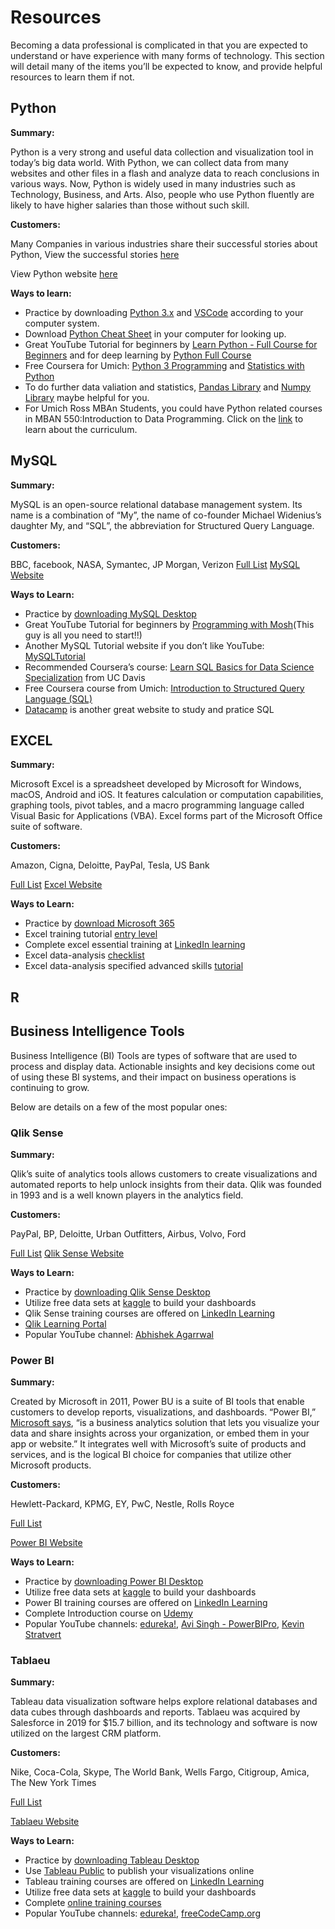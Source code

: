 # Resources {-#resources}

Becoming a data professional is complicated in that you are expected to understand or have experience with many forms of technology.  This section will detail many of the items you'll be expected to know, and provide helpful resources to learn them if not.

## Python {-#python}

**Summary:**

Python is a very strong and useful data collection and visualization tool in today's big data world. With Python, we can collect data from many websites and other files in a flash and analyze data to reach conclusions in various ways. Now, Python is widely used in many industries such as Technology, Business, and Arts. Also, people who use Python fluently are likely to have higher salaries than those without such skill.

**Customers:**

Many Companies in various industries share their successful stories about Python, View the successful stories [here](https://www.python.org/success-stories/)

View Python website [here](https://www.python.org)

**Ways to learn:**

- Practice by downloading [Python 3.x](https://www.python.org/downloads/) and [VSCode](https://code.visualstudio.com) according to your computer system.
- Download [Python Cheat Sheet](https://www.pythoncheatsheet.org/cheatsheet/args-and-kwargs) in your computer for looking up.
- Great YouTube Tutorial for beginners by [Learn Python - Full Course for Beginners](https://www.youtube.com/watch?v=rfscVS0vtbw) and for deep learning by [Python Full Course](https://www.youtube.com/watch?v=_uQrJ0TkZlc)
- Free Coursera for Umich: [Python 3 Programming](https://online.umich.edu/series/python-3-programming/) and [Statistics with Python](https://online.umich.edu/series/statistics-with-python/)
- To do further data valiation and statistics, [Pandas Library](https://pandas.pydata.org/docs/pandas.pdf) and [Numpy Library](https://numpy.org/doc/stable/numpy-user.pdf) maybe helpful for you.
- For Umich Ross MBAn Students, you could have Python related courses in MBAN 550:Introduction to Data Programming. Click on the [link](https://michiganross.umich.edu/courses/introduction-data-programming-13402) to learn about the curriculum.


## MySQL {-#mysql}

**Summary:**

MySQL is an open-source relational database management system. Its name is a combination of "My", the name of co-founder Michael Widenius's daughter My, and "SQL", the abbreviation for Structured Query Language.

**Customers:**

BBC, facebook, NASA, Symantec, JP Morgan, Verizon
[Full List](https://www.mysql.com/customers/)
[MySQL Website](https://www.mysql.com/)

**Ways to Learn:**

- Practice by [downloading MySQL Desktop](https://www.mysql.com/downloads/)
- Great YouTube Tutorial for beginners by [Programming with Mosh](https://youtu.be/7S_tz1z_5bA)(This guy is all you need to start!!)
- Another MySQL Tutorial website if you don't like YouTube: [MySQLTutorial](https://www.mysqltutorial.org/)
- Recommended Coursera's course: [Learn SQL Basics for Data Science Specialization](https://www.coursera.org/specializations/learn-sql-basics-data-science) from UC Davis 
- Free Coursera course from Umich: [Introduction to Structured Query Language (SQL)](https://www.coursera.org/learn/intro-sql)
- [Datacamp](https://www.datacamp.com/) is another great website to study and pratice SQL


## EXCEL {-#excel}

**Summary:**

Microsoft Excel is a spreadsheet developed by Microsoft for Windows, macOS, Android and iOS. It features calculation or computation capabilities, graphing tools, pivot tables, and a macro programming language called Visual Basic for Applications (VBA). Excel forms part of the Microsoft Office suite of software.

**Customers:**

Amazon, Cigna, Deloitte, PayPal, Tesla, US Bank

[Full List](https://customers.microsoft.com/en-us/search?sq=%22Excel%22&ff=&p=3&so=story_publish_date%20desc)
[Excel Website](https://www.microsoft.com/en-us/microsoft-365/excel)

**Ways to Learn:**

- Practice by [download Microsoft 365](https://www.microsoft.com/en-us/microsoft-365/buy/compare-all-microsoft-365-products)
- Excel training tutorial [entry level](https://www.youtube.com/watch?v=k1VUZEVuDJ8)
- Complete excel essential training at [LinkedIn learning](https://www.linkedin.com/learning/excel-essential-training-office-365-microsoft-365?trk=learning-serp_learning-search-card_search-card&upsellOrderOrigin=default_guest_learning)
- Excel data-analysis [checklist](https://www.edupristine.com/blog/8-excel-functions-for-data-analyst)
- Excel data-analysis specified advanced skills  [tutorial](https://www.youtube.com/watch?v=OOWAk2aLEfk)

## R {-#r}

## Business Intelligence Tools {-#business-intelligence-tools}

Business Intelligence (BI) Tools are types of software that are used to process and display data.  Actionable insights and key decisions come out of using these BI systems, and their impact on business operations is continuing to grow.

Below are details on a few of the most popular ones:

### Qlik Sense {-#qlik-sense}

**Summary:**

Qlik's suite of analytics tools allows customers to create visualizations and automated reports to help unlock insights from their data.  Qlik was founded in 1993 and is a well known players in the analytics field.

**Customers:**

PayPal, BP, Deloitte, Urban Outfitters, Airbus, Volvo, Ford

[Full List](https://www.qlik.com/us/solutions/customers/customer-stories)
[Qlik Sense Website](https://www.qlik.com/us)

**Ways to Learn:**

- Practice by [downloading Qlik Sense Desktop](https://www.qlik.com/us/trial/download-qlik-sense-desktop)
- Utilize free data sets at [kaggle](https://www.kaggle.com/) to build your dashboards
- Qlik Sense training courses are offered on [LinkedIn Learning](https://www.linkedin.com/learning/search?keywords=qlik%20sense)
- [Qlik Learning Portal](https://learning.qlik.com/)
- Popular YouTube channel: [Abhishek Agarrwal](https://www.youtube.com/watch?v=zs24DVVIALU&ab_channel=AbhishekAgarrwal)


### Power BI {-#power-bi}

**Summary:**

Created by Microsoft in 2011, Power BU is a suite of BI tools that enable customers to develop reports, visualizations, and dashboards.  "Power BI," [Microsoft says](https://powerbi.microsoft.com/en-us/what-is-power-bi/), "is a business analytics solution that lets you visualize your data and share insights across your organization, or embed them in your app or website."  It integrates well with Microsoft's suite of products and services, and is the logical BI choice for companies that utilize other Microsoft products.

**Customers:**

Hewlett-Packard, KPMG, EY, PwC, Nestle, Rolls Royce

[Full List](https://powerbi.microsoft.com/en-us/customer-showcase/)

[Power BI Website](https://powerbi.microsoft.com/en-us/)

**Ways to Learn:**

- Practice by [downloading Power BI Desktop](https://www.microsoft.com/en-us/download/details.aspx?id=58494)
- Utilize free data sets at [kaggle](https://www.kaggle.com/) to build your dashboards
- Power BI training courses are offered on [LinkedIn Learning](https://www.linkedin.com/learning/topics/power-bi)
- Complete Introduction course on [Udemy](https://www.udemy.com/course/powerbi-complete-introduction/?ranMID=39197&ranEAID=JVFxdTr9V80&ranSiteID=JVFxdTr9V80-EmMsDQsOzcn1M2NPPFqRLQ&LSNPUBID=JVFxdTr9V80&utm_source=aff-campaign&utm_medium=udemyads)
- Popular YouTube channels: [edureka!](https://www.youtube.com/watch?v=3u7MQz1EyPY&ab_channel=edureka%21), [Avi Singh - PowerBIPro](https://www.youtube.com/c/PowerBIPro), [Kevin Stratvert](https://www.youtube.com/watch?v=TmhQCQr_DCA&ab_channel=KevinStratvert)

### Tablaeu {-#tablaeu}

**Summary:**

Tableau data visualization software helps explore relational databases and data cubes through dashboards and reports.  Tablaeu was acquired by Salesforce in 2019 for $15.7 billion, and its technology and software is now utilized on the largest CRM platform.

**Customers:**

Nike, Coca-Cola, Skype, The World Bank, Wells Fargo, Citigroup, Amica, The New York Times

[Full List](https://www.tableau.com/why-tableau/our-customers)

[Tablaeu Website](https://www.tableau.com/)

**Ways to Learn:**

- Practice by [downloading Tableau Desktop](https://www.tableau.com/products/desktop)
- Use [Tableau Public](https://public.tableau.com/s/) to publish your visualizations online
- Tableau training courses are offered on [LinkedIn Learning](https://www.linkedin.com/learning/topics/tableau)
- Utilize free data sets at [kaggle](https://www.kaggle.com/) to build your dashboards
- Complete [online training courses](https://www.simplilearn.com/tableau-training-and-data-visualization-course)
- Popular YouTube channels: [edureka!](https://www.youtube.com/watch?v=aHaOIvR00So&ab_channel=edureka%21), [freeCodeCamp.org](https://www.youtube.com/watch?v=TPMlZxRRaBQ&ab_channel=freeCodeCamp.org)
